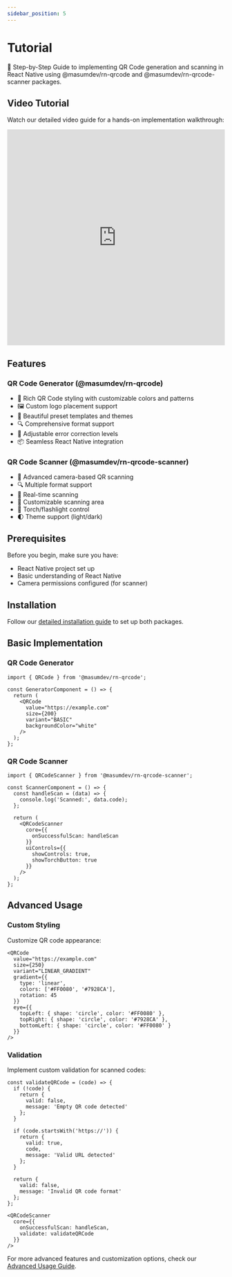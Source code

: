 ```yaml
---
sidebar_position: 5
---
```


# Tutorial

🚀 Step-by-Step Guide to implementing QR Code generation and scanning in React Native using @masumdev/rn-qrcode and @masumdev/rn-qrcode-scanner packages.

## Video Tutorial
Watch our detailed video guide for a hands-on implementation walkthrough:
<iframe width="100%" height="500" src="https://www.youtube.com/embed/7tjg2kDvLdk" frameborder="0" allowfullscreen></iframe>

## Features

### QR Code Generator (@masumdev/rn-qrcode)
- 🎨 Rich QR Code styling with customizable colors and patterns
- 🖼️ Custom logo placement support
- 🌈 Beautiful preset templates and themes
- 🔍 Comprehensive format support
- 🎯 Adjustable error correction levels
- 📦 Seamless React Native integration

### QR Code Scanner (@masumdev/rn-qrcode-scanner)
- 📱 Advanced camera-based QR scanning
- 🔍 Multiple format support
- 💫 Real-time scanning
- 🎯 Customizable scanning area
- 🔦 Torch/flashlight control
- 🌓 Theme support (light/dark)

## Prerequisites
Before you begin, make sure you have:
- React Native project set up
- Basic understanding of React Native
- Camera permissions configured (for scanner)

## Installation

Follow our [detailed installation guide](/docs/rn-qrcode-pack/installation) to set up both packages.

## Basic Implementation

### QR Code Generator

```tsx
import { QRCode } from '@masumdev/rn-qrcode';

const GeneratorComponent = () => {
  return (
    <QRCode
      value="https://example.com"
      size={200}
      variant="BASIC"
      backgroundColor="white"
    />
  );
};
```

### QR Code Scanner

```tsx
import { QRCodeScanner } from '@masumdev/rn-qrcode-scanner';

const ScannerComponent = () => {
  const handleScan = (data) => {
    console.log('Scanned:', data.code);
  };

  return (
    <QRCodeScanner
      core={{
        onSuccessfulScan: handleScan
      }}
      uiControls={{
        showControls: true,
        showTorchButton: true
      }}
    />
  );
};
```

## Advanced Usage

### Custom Styling

Customize QR code appearance:

```tsx
<QRCode
  value="https://example.com"
  size={250}
  variant="LINEAR_GRADIENT"
  gradient={{
    type: 'linear',
    colors: ['#FF0080', '#7928CA'],
    rotation: 45
  }}
  eye={{
    topLeft: { shape: 'circle', color: '#FF0080' },
    topRight: { shape: 'circle', color: '#7928CA' },
    bottomLeft: { shape: 'circle', color: '#FF0080' }
  }}
/>
```

### Validation

Implement custom validation for scanned codes:

```tsx
const validateQRCode = (code) => {
  if (!code) {
    return {
      valid: false,
      message: 'Empty QR code detected'
    };
  }

  if (code.startsWith('https://')) {
    return {
      valid: true,
      code,
      message: 'Valid URL detected'
    };
  }

  return {
    valid: false,
    message: 'Invalid QR code format'
  };
};

<QRCodeScanner
  core={{
    onSuccessfulScan: handleScan,
    validate: validateQRCode
  }}
/>
```

For more advanced features and customization options, check our [Advanced Usage Guide](/docs/rn-qrcode-pack/advanced-usage).